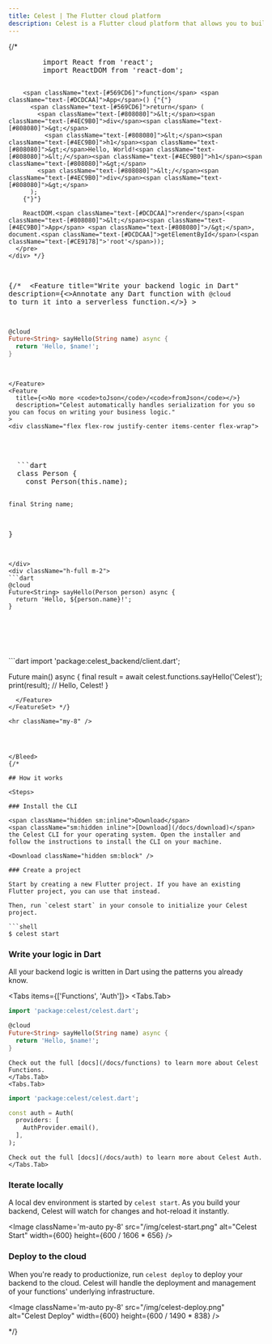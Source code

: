 ```yaml
---
title: Celest | The Flutter cloud platform
description: Celest is a Flutter cloud platform that allows you to build, deploy, and manage backends for your Flutter app with ease.
---
```






<div style={{ position: 'relative', zIndex: 1 }}>

  <Hero />

  <Bleed>






{/* 
<div className="bg-[#1E1E1E] text-[#D4D4D4] p-4 rounded-lg shadow-lg font-mono text-sm overflow-x-auto">
      <pre className="whitespace-pre-wrap">
        <span className="text-[#569CD6]">import</span> React <span className="text-[#569CD6]">from</span> <span className="text-[#CE9178]">'react'</span>;
        <span className="text-[#569CD6]">import</span> ReactDOM <span className="text-[#569CD6]">from</span> <span className="text-[#CE9178]">'react-dom'</span>;

        <span className="text-[#569CD6]">function</span> <span className="text-[#DCDCAA]">App</span>() {"{"}
          <span className="text-[#569CD6]">return</span> (
            <span className="text-[#808080]">&lt;</span><span className="text-[#4EC9B0]">div</span><span className="text-[#808080]">&gt;</span>
              <span className="text-[#808080]">&lt;</span><span className="text-[#4EC9B0]">h1</span><span className="text-[#808080]">&gt;</span>Hello, World!<span className="text-[#808080]">&lt;/</span><span className="text-[#4EC9B0]">h1</span><span className="text-[#808080]">&gt;</span>
            <span className="text-[#808080]">&lt;/</span><span className="text-[#4EC9B0]">div</span><span className="text-[#808080]">&gt;</span>
          );
        {"}"}

        ReactDOM.<span className="text-[#DCDCAA]">render</span>(<span className="text-[#808080]">&lt;</span><span className="text-[#4EC9B0]">App</span> <span className="text-[#808080]">/&gt;</span>, document.<span className="text-[#DCDCAA]">getElementById</span>(<span className="text-[#CE9178]">'root'</span>));
      </pre>
    </div> */}


  {/* <FeatureSet>
    <Feature 
      title="Write your backend logic in Dart"
      description={<>Annotate any Dart function with <code>@cloud</code> to turn it into a serverless function.</>}
    >
  ```dart
  @cloud
  Future<String> sayHello(String name) async {
    return 'Hello, $name!';
  }
  ```
    </Feature>
    <Feature 
      title={<>No more <code>toJson</code>/<code>fromJson</code></>}
      description="Celest automatically handles serialization for you so you can focus on writing your business logic."
    >
    <div className="flex flex-row justify-center items-center flex-wrap">

  <div className="h-full m-2">
  ```dart
  class Person {
    const Person(this.name);

    final String name;
  }
  ```
  </div>
  <div className="h-full m-2">
  ```dart
  @cloud
  Future<String> sayHello(Person person) async {
    return 'Hello, ${person.name}!';
  }
  ```
  </div>
  </div>
    </Feature>
    <Feature 
      title="Automatic Dart client"
      description="A Dart client is automatically generated for you to call your functions from your Dart or Flutter app."
    >
  ```dart
  import 'package:celest_backend/client.dart';

  Future<void> main() async {
    final result = 
      await celest.functions.sayHello('Celest');
    print(result); // Hello, Celest!
  }
  ```
    </Feature>
  </FeatureSet> */}

  <hr className="my-8" />


  

  </Bleed>
{/* 

  ## How it works

  <Steps>

  ### Install the CLI

  <span className="hidden sm:inline">Download</span>
  <span className="sm:hidden inline">[Download](/docs/download)</span> 
  the Celest CLI for your operating system. Open the installer and follow the instructions to install the CLI on your machine.

  <Download className="hidden sm:block" />

  ### Create a project

  Start by creating a new Flutter project. If you have an existing Flutter project, you can use that instead. 

  Then, run `celest start` in your console to initialize your Celest project.

  ```shell
  $ celest start
  ```

  ### Write your logic in Dart

  All your backend logic is written in Dart using the patterns you already know.

  <Tabs items={['Functions', 'Auth']}>
    <Tabs.Tab>
  ```dart copy filename="celest/functions/greeting.dart"
  import 'package:celest/celest.dart';

  @cloud
  Future<String> sayHello(String name) async {
    return 'Hello, $name!';
  }
  ```

    Check out the full [docs](/docs/functions) to learn more about Celest Functions.
    </Tabs.Tab>
    <Tabs.Tab>
  ```dart copy filename="celest/auth/auth.dart"
  import 'package:celest/celest.dart';

  const auth = Auth(
    providers: [
      AuthProvider.email(),
    ],
  );
  ```

    Check out the full [docs](/docs/auth) to learn more about Celest Auth.
    </Tabs.Tab>
  </Tabs>

  ### Iterate locally

  A local dev environment is started by `celest start`. As you build your backend, Celest will watch for changes and hot-reload it instantly.

  <Image className='m-auto py-8' src="/img/celest-start.png" alt="Celest Start" width={600} height={600 / 1606 * 656} />

  ### Deploy to the cloud

  When you're ready to productionize, run `celest deploy` to deploy your backend to the cloud. Celest will handle the deployment and management of your functions' underlying infrastructure.

  <Image className='m-auto py-8' src="/img/celest-deploy.png" alt="Celest Deploy" width={600} height={600 / 1490 * 838} />

  </Steps> */}
</div>

